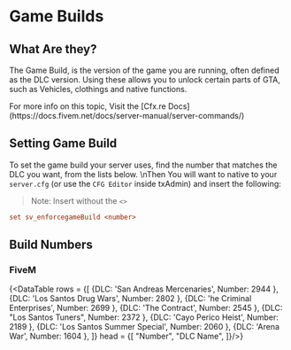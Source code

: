 
# Game Builds

## What Are they?

The Game Build, is the version of the game you are running, often defined as the DLC version.
Using these allows you to unlock certain parts of GTA, such as Vehicles, clothings and native functions.

<Callout type="info">
  For more info on this topic, Visit the [Cfx.re Docs](https://docs.fivem.net/docs/server-manual/server-commands/)
</Callout>

## Setting Game Build

To set the game build your server uses, find the number that matches the DLC you want, from the lists below.
\nThen You will want to native to your `server.cfg` (or use the `CFG Editor` inside txAdmin) and insert the following:

> Note: Insert without the `<>`

```cfg
set sv_enforcegameBuild <number>
```

## Build Numbers

### FiveM

{<DataTable rows = {[
  {DLC: 'San Andreas Mercenaries', Number: 2944 },
  {DLC: 'Los Santos Drug Wars', Number: 2802 },
  {DLC: 'he Criminal Enterprises', Number: 2699 },
  {DLC: 'The Contract', Number: 2545 },
  {DLC: "Los Santos Tuners", Number: 2372 },
  {DLC: 'Cayo Perico Heist', Number: 2189 },
  {DLC: 'Los Santos Summer Special', Number: 2060 },
  {DLC: 'Arena War', Number: 1604 },
]} head = {[
 "Number",
 "DLC Name",
]}/>}

